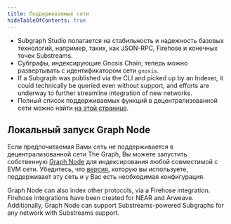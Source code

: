 ```yaml
---
title: Поддерживаемые сети
hideTableOfContents: true
---
```




<SupportedNetworksTable networks={props.networks} />

- Subgraph Studio полагается на стабильность и надежность базовых технологий, например, таких, как JSON-RPC, Firehose и конечных точек Substreams.
- Субграфы, индексирующие Gnosis Chain, теперь можно развертывать с идентификатором сети `gnosis`.
- If a Subgraph was published via the CLI and picked up by an Indexer, it could technically be queried even without support, and efforts are underway to further streamline integration of new networks.
- Полный список поддерживаемых функций в децентрализованной сети можно найти [на этой странице](https://github.com/graphprotocol/indexer/blob/main/docs/feature-support-matrix.md).

## Локальный запуск Graph Node

Если предпочитаемая Вами сеть не поддерживается в децентрализованной сети The Graph, Вы можете запустить собственную [Graph Node](https://github.com/graphprotocol/graph-node) для индексирования любой совместимой с EVM сети. Убедитесь, что [версия](https://github.com/graphprotocol/graph-node/releases), которую вы используете, поддерживает эту сеть и у Вас есть необходимая конфигурация.

Graph Node can also index other protocols, via a Firehose integration. Firehose integrations have been created for NEAR and Arweave. Additionally, Graph Node can support Substreams-powered Subgraphs for any network with Substreams support.
